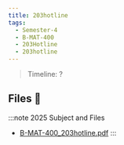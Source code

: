 ```yaml
---
title: 203hotline
tags:
  - Semester-4
  - B-MAT-400
  - 203Hotline
  - 203hotline
---
```

> Timeline: ?


## Files 📂

:::note 2025 Subject and Files
- [B-MAT-400_203hotline.pdf](https://github.com/Studio-17/Epitech-Subjects/raw/main/Semester-4/B-MAT-400/203Hotline/203hotline/B-MAT-400_203hotline.pdf)
:::


